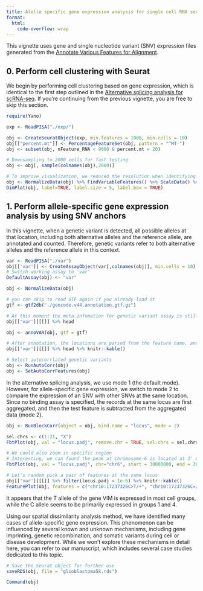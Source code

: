 ```yaml
---
title: Alelle specific gene expression analysis for single cell RNA sequencing
format:
  html:
    code-overflow: wrap
---
```

This vignette uses gene and single nucleotide variant (SNV) expression files generated from the [Annotate Various Features for Alignment](anno.Rmd).


## 0. Perform cell clustering with Seurat

We begin by performing cell clustering based on gene expression, which is identical to the first step outlined in the [Alternative splicing analysis for scRNA-seq](Yano_AS.Rmd). If you're continuing from the previous vignette, you are free to skip this section.

```r
require(Yano)

exp <- ReadPISA("./exp/")

obj <- CreateSeuratObject(exp, min.features = 1000, min.cells = 10)
obj[["percent.mt"]] <- PercentageFeatureSet(obj, pattern = "^MT-")
obj <- subset(obj, nFeature_RNA < 9000 & percent.mt < 20)

# Downsampling to 2000 cells for fast testing
obj <- obj[, sample(colnames(obj),2000)]

# To improve visualization, we reduced the resolution when identifying cell clusters.
obj <- NormalizeData(obj) %>% FindVariableFeatures() %>% ScaleData() %>%  RunPCA(verbose=FALSE) %>% FindNeighbors(dims = 1:10, verbose=FALSE) %>% FindClusters(resolution = 0.1, verbose=FALSE) %>% RunUMAP(dims=1:10, verbose=FALSE)
DimPlot(obj, label=TRUE, label.size = 5, label.box = TRUE)
```
## 1. Perform allele-specific gene expression analysis by using SNV anchors

In this vignette, when a genetic variant is detected, all possible alleles at that location, including both alternative alleles and the reference allele, are annotated and counted. Therefore, genetic variants refer to both alternative alleles and the reference allele in this context.
```r
var <- ReadPISA("./var")
obj[['var']] <- CreateAssayObject(var[,colnames(obj)], min.cells = 10)
# Switch working assay to 'var'
DefaultAssay(obj) <- "var"

obj <- NormalizeData(obj)

# you can skip to read GTF again if you already load it
gtf <- gtf2db("./gencode.v44.annotation.gtf.gz")

# At this moment the meta infomation for genetic variant assay is still empty
obj[['var']][[]] %>% head

obj <- annoVAR(obj, gtf = gtf)

# After annotation, the locations are parsed from the feature name, and overlapped gene are also annotated.
obj[['var']][[]] %>% head %>% knitr::kable()

# Select autocorrlated genetic variants 
obj <- RunAutoCorr(obj)
obj <- SetAutoCorrFeatures(obj)
```

In the alternative splicing analysis, we use mode 1 (the default mode). However, for allele-specific gene expression, we switch to mode 2 to compare the expression of an SNV with other SNVs at the same location. Since no binding assay is specified, the records at the same locus are first aggregated, and then the test feature is subtracted from the aggregated data (mode 2).

```r
obj <- RunBlockCorr(object = obj, bind.name = "locus", mode = 2)

sel.chrs <- c(1:21, "X")
FbtPlot(obj, val = "locus.padj", remove.chr = TRUE, sel.chrs = sel.chrs)

# We could also zoom in specific region
# Interesting, we can found the peak at chromosome 6 is located at 3' of gene HLA-J
FbtPlot(obj, val = "locus.padj", chr="chr6", start = 30000000, end = 30020000, gtf = gtf)

# Let's random pick a pair of features at the same locus
obj[['var']][[]] %>% filter(locus.padj < 1e-6) %>% knitr::kable()
FeaturePlot(obj, features = c("chr10:17237326C>T/+", "chr10:17237326C=/+", "VIM" ), order=TRUE, pt.size = 1, ncol=3)
```
It appears that the T allele of the gene VIM is expressed in most cell groups, while the C allele seems to be primarily expressed in groups 1 and 4.

Using our spatial dissimilarity analysis method, we have identified many cases of allele-specific gene expression. This phenomenon can be influenced by several known and unknown mechanisms, including gene imprinting, genetic recombination, and somatic variants during cell or disease development. While we won't explore these mechanisms in detail here, you can refer to our manuscript, which includes several case studies dedicated to this topic.



```r
# Save the Seurat object for further use
saveRDS(obj, file = "glioblastoma5k.rds")
```

```r
Command(obj)
```
